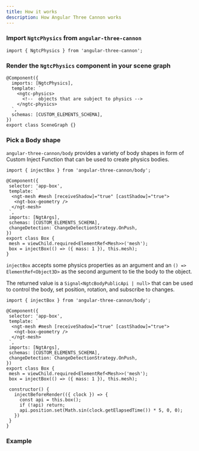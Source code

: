 ```yaml
---
title: How it works
description: How Angular Three Cannon works
---
```



### Import `NgtcPhysics` from `angular-three-cannon`

```angular-ts
import { NgtcPhysics } from 'angular-three-cannon';
```

### Render the `NgtcPhysics` component in your scene graph

```angular-ts
@Component({
  imports: [NgtcPhysics],
  template: `
    <ngtc-physics>
      <!--  objects that are subject to physics -->
    </ngtc-physics>
  `,
  schemas: [CUSTOM_ELEMENTS_SCHEMA],
})
export class SceneGraph {}
```

### Pick a Body shape

`angular-three-cannon/body` provides a variety of body shapes in form of Custom Inject Function that can be used to create physics bodies.

```angular-ts
import { injectBox } from 'angular-three-cannon/body';

@Component({
 selector: 'app-box',
 template: `
  <ngt-mesh #mesh [receiveShadow]="true" [castShadow]="true">
   <ngt-box-geometry />
  </ngt-mesh>
 `,
 imports: [NgtArgs],
 schemas: [CUSTOM_ELEMENTS_SCHEMA],
 changeDetection: ChangeDetectionStrategy.OnPush,
})
export class Box {
 mesh = viewChild.required<ElementRef<Mesh>>('mesh');
 box = injectBox(() => ({ mass: 1 }), this.mesh);
}
```

`injectBox` accepts some physics properties as an argument and an `() => ElementRef<Object3D>` as the second argument to tie the body to the object.

The returned value is a `Signal<NgtcBodyPublicApi | null>` that can be used to control the body, set position, rotation, and subscribe to changes.

```angular-ts {19-23}
import { injectBox } from 'angular-three-cannon/body';

@Component({
 selector: 'app-box',
 template: `
  <ngt-mesh #mesh [receiveShadow]="true" [castShadow]="true">
   <ngt-box-geometry />
  </ngt-mesh>
 `,
 imports: [NgtArgs],
 schemas: [CUSTOM_ELEMENTS_SCHEMA],
 changeDetection: ChangeDetectionStrategy.OnPush,
})
export class Box {
 mesh = viewChild.required<ElementRef<Mesh>>('mesh');
 box = injectBox(() => ({ mass: 1 }), this.mesh);

 constructor() {
   injectBeforeRender(({ clock }) => {
     const api = this.box();
     if (!api) return;
     api.position.set(Math.sin(clock.getElapsedTime()) * 5, 0, 0);
   })
 }
}
```

### Example

<Tabs>
 <TabItem label="Preview">
  <div class="h-96 w-full border border-dashed border-accent-500 rounded">
   <CannonSample client:only />
  </div>
 </TabItem>
 <TabItem label="Code">
  <Code code={content} lang="angular-ts" />
 </TabItem>
</Tabs>
